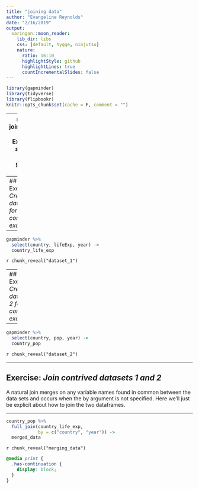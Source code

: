 ```yaml
---
title: "joining data"
author: "Evangeline Reynolds"
date: "2/16/2019"
output:
  xaringan::moon_reader:
    lib_dir: libs
    css: [default, hygge, ninjutsu]
    nature:
      ratio: 16:10
      highlightStyle: github
      highlightLines: true
      countIncrementalSlides: false
---
```


```r
library(gapminder)
library(tidyverse)
library(flipbookr)
knitr::opts_chunk$set(cache = F, comment = "")
```

---
name: joiningdata
## Exercise: *spread data, gather data*

Sometimes we'll need to join diverse data together from different sources.  Here let's create a contrived example.  We'll pretend that the data comes from various sources


---
## Exercise: *Create dataset 1 for contrived example*

---

```r
gapminder %>% 
  select(country, lifeExp, year) ->
  country_life_exp
```


`r chunk_reveal("dataset_1")`

---
## Exercise: *Create dataset 2 for contrived example*

---


```r
gapminder %>% 
  select(country, pop, year) ->
  country_pop
```


`r chunk_reveal("dataset_2")`

---


## Exercise: *Join contrived datasets 1 and 2*

A natural join merges on any variable names found in common between the data sets and occurs when the by argument is not specified. Here we'll just be explicit about how to join the two dataframes. 

---


```r
country_pop %>% 
  full_join(country_life_exp, 
            by = c("country", "year")) ->
  merged_data
```


`r chunk_reveal("merging_data")`



```css
@media print {
  .has-continuation {
    display: block;
  }
}
```


